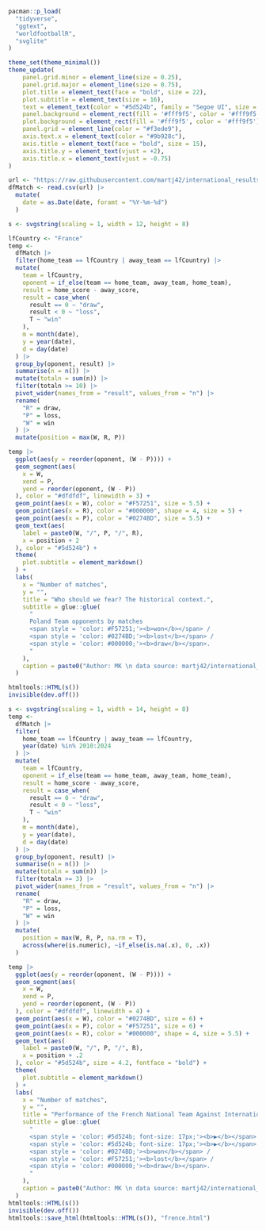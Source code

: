 ```r
pacman::p_load(
  "tidyverse",
  "ggtext",
  "worldfootballR",
  "svglite"
)
```

```r
theme_set(theme_minimal())
theme_update(
    panel.grid.minor = element_line(size = 0.25),
    panel.grid.major = element_line(size = 0.75),
    plot.title = element_text(face = "bold", size = 22),
    plot.subtitle = element_text(size = 16),
    text = element_text(color = "#5d524b", family = "Segoe UI", size = 18),
    panel.background = element_rect(fill = '#fff9f5', color = '#fff9f5'),
    plot.background = element_rect(fill = '#fff9f5', color = '#fff9f5'),
    panel.grid = element_line(color = "#f3ede9"),
    axis.text.x = element_text(color = "#9b928c"),
    axis.title = element_text(face = "bold", size = 15),
    axis.title.y = element_text(vjust = +2),
    axis.title.x = element_text(vjust = -0.75)
)
```

```r
url <- "https://raw.githubusercontent.com/martj42/international_results/master/results.csv"
dfMatch <- read.csv(url) |>
  mutate(
    date = as.Date(date, foramt = "%Y-%m-%d") 
  )
```


```r
s <- svgstring(scaling = 1, width = 12, height = 8)

lfCountry <- "France"
temp <- 
  dfMatch |>
  filter(home_team == lfCountry | away_team == lfCountry) |>
  mutate(
    team = lfCountry,
    oponent = if_else(team == home_team, away_team, home_team),
    result = home_score - away_score,
    result = case_when(
      result == 0 ~ "draw",
      result < 0 ~ "loss",
      T ~ "win"
    ),
    m = month(date),
    y = year(date),
    d = day(date)
  ) |>
  group_by(oponent, result) |>
  summarise(n = n()) |>
  mutate(totaln = sum(n)) |>
  filter(totaln >= 10) |>
  pivot_wider(names_from = "result", values_from = "n") |>
  rename(
    "R" = draw,
    "P" = loss,
    "W" = win
  ) |>
  mutate(position = max(W, R, P))

temp |>
  ggplot(aes(y = reorder(oponent, (W - P)))) +
  geom_segment(aes(
    x = W,
    xend = P,
    yend = reorder(oponent, (W - P))
  ), color = "#dfdfdf", linewidth = 3) +
  geom_point(aes(x = W), color = "#F57251", size = 5.5) +
  geom_point(aes(x = R), color = "#000000", shape = 4, size = 5) +
  geom_point(aes(x = P), color = "#0274BD", size = 5.5) + 
  geom_text(aes(
    label = paste0(W, "/", P, "/", R),
    x = position + 2
  ), color = "#5d524b") +
  theme(
    plot.subtitle = element_markdown()
  ) + 
  labs(
    x = "Number of matches",
    y = "",
    title = "Who should we fear? The historical context.",
    subtitle = glue::glue(
      "
      Poland Team opponents by matches 
      <span style = 'color: #F57251;'><b>won</b></span> /
      <span style = 'color: #0274BD;'><b>lost</b></span> /
      <span style = 'color: #000000;'><b>draw</b></span>.
      "
    ),
    caption = paste0("Author: MK \n data source: martj42/international_results (", Sys.Date(), ") \n men's national football team")
  )

htmltools::HTML(s())
invisible(dev.off())
```

```r
s <- svgstring(scaling = 1, width = 14, height = 8)
temp <- 
  dfMatch |>
  filter(
    home_team == lfCountry | away_team == lfCountry,
    year(date) %in% 2010:2024
  ) |>
  mutate(
    team = lfCountry,
    oponent = if_else(team == home_team, away_team, home_team),
    result = home_score - away_score,
    result = case_when(
      result == 0 ~ "draw",
      result < 0 ~ "loss",
      T ~ "win"
    ),
    m = month(date),
    y = year(date),
    d = day(date)
  ) |>
  group_by(oponent, result) |>
  summarise(n = n()) |>
  mutate(totaln = sum(n)) |>
  filter(totaln >= 3) |>
  pivot_wider(names_from = "result", values_from = "n") |>
  rename(
    "R" = draw,
    "P" = loss,
    "W" = win
  ) |>
  mutate(
    position = max(W, R, P, na.rm = T),
    across(where(is.numeric), ~if_else(is.na(.x), 0, .x))
  )

temp |>
  ggplot(aes(y = reorder(oponent, (W - P)))) +
  geom_segment(aes(
    x = W,
    xend = P,
    yend = reorder(oponent, (W - P))
  ), color = "#dfdfdf", linewidth = 4) +
  geom_point(aes(x = W), color = "#0274BD", size = 6) +
  geom_point(aes(x = P), color = "#F57251", size = 6) + 
  geom_point(aes(x = R), color = "#000000", shape = 4, size = 5.5) +
  geom_text(aes(
    label = paste0(W, "/", P, "/", R),
    x = position + .2
  ), color = "#5d524b", size = 4.2, fontface = "bold") +
  theme(
    plot.subtitle = element_markdown()
  ) + 
  labs(
    x = "Number of matches",
    y = "",
    title = "Performance of the French National Team Against International Opponents",
    subtitle = glue::glue(
      "
      <span style = 'color: #5d524b; font-size: 17px;'><b>▶</b></span> Matches played since 2010 <br>
      <span style = 'color: #5d524b; font-size: 17px;'><b>▶</b></span> Match outcomes of the French team by 
      <span style = 'color: #0274BD;'><b>won</b></span> /
      <span style = 'color: #F57251;'><b>lost</b></span> /
      <span style = 'color: #000000;'><b>draw</b></span>.
      "
    ),
    caption = paste0("Author: MK \n data source: martj42/international_results \n men's international matches (", Sys.Date(), ")")
  )
htmltools::HTML(s())
invisible(dev.off())
htmltools::save_html(htmltools::HTML(s()), "frence.html")
```




